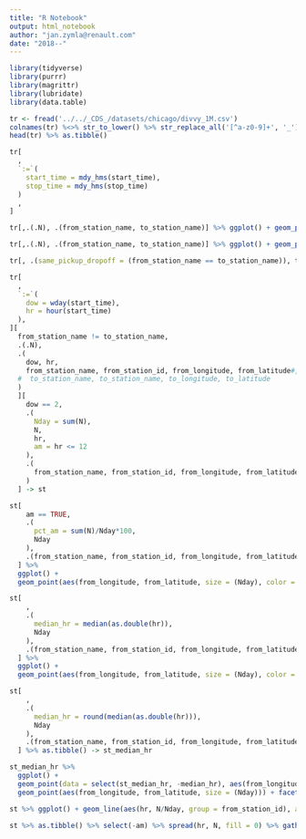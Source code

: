 ```yaml
---
title: "R Notebook"
output: html_notebook
author: "jan.zymla@renault.com"
date: "2018--"
---
```


```r
library(tidyverse)
library(purrr)
library(magrittr)
library(lubridate)
library(data.table)
```
```r
tr <- fread('../../_CDS_/datasets/chicago/divvy_1M.csv')
colnames(tr) %<>% str_to_lower() %>% str_replace_all('[^a-z0-9]+', '_')
head(tr) %>% as.tibble()
```
```r
tr[
  ,
  `:=`(
    start_time = mdy_hms(start_time),
    stop_time = mdy_hms(stop_time)
  )
  ,
]
```

```r
tr[,.(.N), .(from_station_name, to_station_name)] %>% ggplot() + geom_point(aes(from_station_name, to_station_name, size = log10(N), alpha = N))
```
```r
tr[,.(.N), .(from_station_name, to_station_name)] %>% ggplot() + geom_point(aes(from_station_name, to_station_name, size = log10(N), alpha = N))
```


```r
tr[, .(same_pickup_dropoff = (from_station_name == to_station_name)), trip_duration][, .N, .(trip_duration, same_pickup_dropoff)][order(trip_duration), .(cs=cumsum(N), trip_duration),.(same_pickup_dropoff)] %>% ggplot() + geom_line(aes(as.double(trip_duration)/60, cs, color = same_pickup_dropoff)) + xlim(0, 10)
```
```r
tr[
  ,
  `:=`(
    dow = wday(start_time),
    hr = hour(start_time)
  ),
][
  from_station_name != to_station_name,
  .(.N),
  .(
    dow, hr,
    from_station_name, from_station_id, from_longitude, from_latitude#,
  #  to_station_name, to_station_name, to_longitude, to_latitude
  )
  ][
    dow == 2,
    .(
      Nday = sum(N),
      N,
      hr,
      am = hr <= 12
    ),
    .(
      from_station_name, from_station_id, from_longitude, from_latitude
    )
  ] -> st
```

```r
st[
    am == TRUE,
    .(
      pct_am = sum(N)/Nday*100,
      Nday
    ),
    .(from_station_name, from_station_id, from_longitude, from_latitude)
  ] %>% 
  ggplot() +
  geom_point(aes(from_longitude, from_latitude, size = (Nday), color = pct_am)) + scale_color_gradient2(low = 'green', mid = 'yellow', high = 'red', midpoint = 50)

```
```r
st[
    ,
    .(
      median_hr = median(as.double(hr)),
      Nday
    ),
    .(from_station_name, from_station_id, from_longitude, from_latitude)
  ] %>% 
  ggplot() +
  geom_point(aes(from_longitude, from_latitude, size = (Nday), color = median_hr)) + scale_color_gradient2(low = 'green', mid = 'yellow', high = 'red', midpoint = 15)
```
```r
st[
    ,
    .(
      median_hr = round(median(as.double(hr))),
      Nday
    ),
    .(from_station_name, from_station_id, from_longitude, from_latitude)
  ] %>% as.tibble() -> st_median_hr

st_median_hr %>% 
  ggplot() +
  geom_point(data = select(st_median_hr, -median_hr), aes(from_longitude, from_latitude, size = (Nday)), color = 'gray') + 
  geom_point(aes(from_longitude, from_latitude, size = (Nday))) + facet_wrap(~median_hr)
```
```r
st %>% ggplot() + geom_line(aes(hr, N/Nday, group = from_station_id), alpha = .07)
```
```r
st %>% as.tibble() %>% select(-am) %>% spread(hr, N, fill = 0) %>% gather('hr', 'N', `0`:`23`) %>% ggplot() + geom_line(aes(hr, N/Nday, group = from_station_id), alpha = .07)
```

